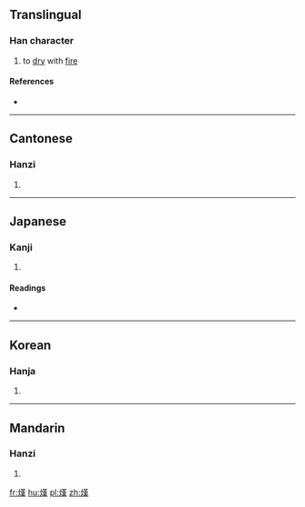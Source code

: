 ==Translingual==

===Han character===
{{Han char|rn=86|rad=火|as=11|sn=15|four=9403<sub>4</sub>|canj=火廿中人 (FTLO)|ids=⿰火𦰩}}

# to [[dry]] with [[fire]]

====References====
* {{Han ref|kx=0681.030|dkj=19355|dj=1092.200|hdz=32227.120|uh=71AF|ud=29103|bh=E663|bd=58979}}

----

==Cantonese==

===Hanzi===
{{yue-hanzi|jyut=|y=hon5}}

# {{defn|lang=yue|sort=火11}}

----

==Japanese==

===Kanji===
{{ja-kanji|grade=|rs=火11}}

# {{defn|lang=ja|sort=火11}}

====Readings====
* {{ja-readings|on=[[ぜん]] (zen), [[ねん]] (nen), [[がん]] (gan)|kun=[[がわく]] (gawaku)}}

----

==Korean==

===Hanja===
{{ko-hanja|hangeul=선|eumhun=|rv=seon|mr=sŏn|y=sen}}

# {{defn|lang=ko|sort=火11}}

----

==Mandarin==

===Hanzi===
{{cmn-hanzi|pin=[[hàn]] ([[han4]])|wg=han<sup>4</sup>}}

# {{defn|lang=cmn|sort=火11}}

[[fr:熯]]
[[hu:熯]]
[[pl:熯]]
[[zh:熯]]